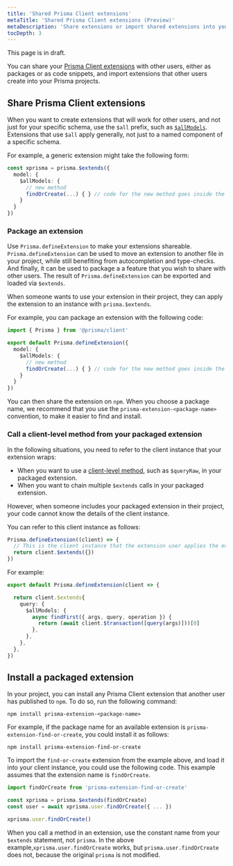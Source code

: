 ```yaml
---
title: 'Shared Prisma Client extensions'
metaTitle: 'Shared Prisma Client extensions (Preview)'
metaDescription: 'Share extensions or import shared extensions into your Prisma project'
tocDepth: 3
---
```


<TopBlock>

<Admonition type="warning">

This page is in draft.

</Admonition>

You can share your [Prisma Client extensions](/concepts/components/prisma-client/client-extensions/) with other users, either as packages or as code snippets, and import extensions that other users create into your Prisma projects.

</TopBlock>

## Share Prisma Client extensions

When you want to create extensions that will work for other users, and not just for your specific schema, use the `$all` prefix, such as [`$allModels`](/concepts/components/prisma-client/client-extensions/model#add-a-custom-method-to-all-models-in-your-schema). Extensions that use `$all` apply generally, not just to a named component of a specific schema.

For example, a generic extension might take the following form:

```ts
const xprisma = prisma.$extends({
  model: {
    $allModels: {
      // new method
      findOrCreate(...) { } // code for the new method goes inside the brackets
    }
  }
})

```

### Package an extension

Use `Prisma.defineExtension` to make your extensions shareable. `Prisma.defineExtension` can be used to move an extension to another file in your project, while still benefiting from autocompletion and type-checks. And finally, it can be used to package a a feature that you wish to share with other users. The result of `Prisma.defineExtension` can be exported and loaded via `$extends`.

When someone wants to use your extension in their project, they can apply the extension to an instance with `prisma.$extends`.

For example, you can package an extension with the following code:

```ts
import { Prisma } from '@prisma/client'

export default Prisma.defineExtension({
  model: {
    $allModels: {
      // new method
      findOrCreate(...) { } // code for the new method goes inside the brackets
    }
  }
})
```

You can then share the extension on `npm`. When you choose a package name, we recommend that you use the `prisma-extension-<package-name>` convention, to make it easier to find and install.

### Call a client-level method from your packaged extension

In the following situations, you need to refer to the client instance that your extension wraps:

- When you want to use a [client-level method](/reference/api-reference/prisma-client-reference#client-methods), such as `$queryRaw`, in your packaged extension.
- When you want to chain multiple `$extends` calls in your packaged extension.

However, when someone includes your packaged extension in their project, your code cannot know the details of the client instance.

You can refer to this client instance as follows:

```ts
Prisma.defineExtension((client) => {
  // This is the client instance that the extension user applies the extension to
  return client.$extends({})
})
```

For example:

```ts
export default Prisma.defineExtension(client => {

  return client.$extends{
    query: {
      $allModels: {
        async findFirst({ args, query, operation }) {
          return (await client.$transaction([query(args)]))[0]
        },
      },
    },
  },
})
```

## Install a packaged extension

In your project, you can install any Prisma Client extension that another user has published to `npm`. To do so, run the following command:

```terminal
npm install prisma-extension-<package-name>
```

For example, if the package name for an available extension is `prisma-extension-find-or-create`, you could install it as follows:

```terminal
npm install prisma-extension-find-or-create
```

To import the `find-or-create` extension from the example above, and load it into your client instance, you could use the following code. This example assumes that the extension name is `findOrCreate`.

```ts
import findOrCreate from 'prisma-extension-find-or-create'

const xprisma = prisma.$extends(findOrCreate)
const user = await xprisma.user.findOrCreate({ ... })

xprisma.user.findOrCreate()
```

When you call a method in an extension, use the constant name from your `$extends` statement, not `prisma`. In the above example,`xprisma.user.findOrCreate` works, but `prisma.user.findOrCreate` does not, because the original `prisma` is not modified.
